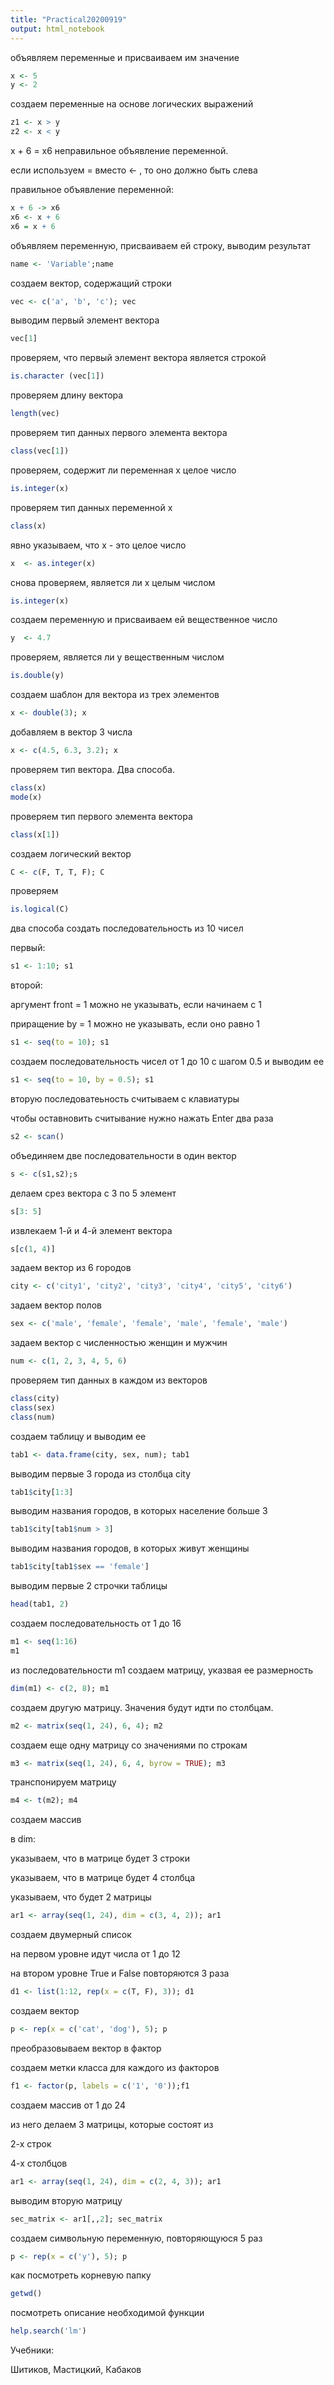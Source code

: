 ```yaml
---
title: "Practical20200919"
output: html_notebook
---
```




объявляем переменные и присваиваем им значение
```r
x <- 5
y <- 2
```

создаем переменные на основе логических выражений
```r
z1 <- x > y
z2 <- x < y
```

x + 6 = x6 неправильное объявление переменной.

если используем = вместо <- , то оно должно быть слева

правильное объявление переменной:
```r
x + 6 -> x6
x6 <- x + 6 
x6 = x + 6
```

объявляем переменную, присваиваем ей строку, выводим результат
```r
name <- 'Variable';name
```

создаем вектор, содержащий строки
```r
vec <- c('a', 'b', 'c'); vec
```

выводим первый элемент вектора
```r
vec[1]
```

проверяем, что первый элемент вектора является строкой
```r
is.character (vec[1])
```
проверяем длину вектора
```r
length(vec)
```

проверяем тип данных первого элемента вектора
```r
class(vec[1])
```

проверяем, содержит ли переменная х целое число
```r
is.integer(x)
```
проверяем тип данных переменной х
```r
class(x)
```
явно указываем, что х - это целое число
```r
x  <- as.integer(x)
```
снова проверяем, является ли х целым числом
```r
is.integer(x)
```
создаем переменную и присваиваем ей вещественное число
```r
y  <- 4.7
```
проверяем, является ли y вещественным числом
```r
is.double(y)
```
создаем шаблон для вектора из трех элементов
```r
x <- double(3); x
```
добавляем в вектор 3 числа
```r
x <- c(4.5, 6.3, 3.2); x
```
проверяем тип вектора. Два способа.
```r
class(x)
mode(x)
```
проверяем тип первого элемента вектора
```r
class(x[1])
```
создаем логический вектор
```r
C <- c(F, T, T, F); C
```
проверяем
```r
is.logical(C)
```
два способа создать последовательность из 10 чисел

первый:
```r
s1 <- 1:10; s1
```
второй:

аргумент front = 1  можно не указывать, если начинаем с 1

приращение by = 1 можно не указывать, если оно равно 1
```r
s1 <- seq(to = 10); s1
```
создаем последовательность чисел от 1 до 10 с шагом 0.5 и выводим ее
```r
s1 <- seq(to = 10, by = 0.5); s1
```
вторую последоватеьность считываем с клавиатуры

чтобы оставновить считывание нужно нажать Enter два раза
```r
s2 <- scan()
```
объединяем две последовательности в один вектор
```r
s <- c(s1,s2);s
```
делаем срез вектора с 3 по 5 элемент
```r
s[3: 5]
```
извлекаем 1-й и 4-й элемент вектора
```r
s[c(1, 4)]
```
задаем вектор из 6 городов
```r
city <- c('city1', 'city2', 'city3', 'city4', 'city5', 'city6')
```
задаем вектор полов
```r
sex <- c('male', 'female', 'female', 'male', 'female', 'male')
```
задаем вектор с численностью женщин и мужчин
```r
num <- c(1, 2, 3, 4, 5, 6)
```
проверяем тип данных в каждом из векторов
```r
class(city)
class(sex)
class(num)
```
создаем таблицу и выводим ее
```r
tab1 <- data.frame(city, sex, num); tab1
```
выводим первые 3 города из столбца  city
```r
tab1$city[1:3]
```
выводим названия городов, в которых население больше 3
```r
tab1$city[tab1$num > 3]
```
выводим названия городов, в которых живут женщины
```r
tab1$city[tab1$sex == 'female']
```
выводим первые 2 строчки таблицы
```r
head(tab1, 2)
```
создаем последовательность от 1 до 16
```r
m1 <- seq(1:16)
m1
```
из последовательности m1 создаем матрицу, указвая ее размерность
```r
dim(m1) <- c(2, 8); m1
```
создаем другую матрицу. Значения будут идти по столбцам.
```r
m2 <- matrix(seq(1, 24), 6, 4); m2
```
создаем еще одну матрицу со значениями по строкам
```r
m3 <- matrix(seq(1, 24), 6, 4, byrow = TRUE); m3
```
транспонируем матрицу
```r
m4 <- t(m2); m4
```
создаем массив

в dim:

указываем, что в матрице будет 3 строки

указываем, что в матрице будет 4 столбца

указываем, что будет 2 матрицы
```r
ar1 <- array(seq(1, 24), dim = c(3, 4, 2)); ar1
```
создаем двумерный список

на первом уровне идут числа от 1 до 12

на втором уровне True и False повторяются 3 раза
```r
d1 <- list(1:12, rep(x = c(T, F), 3)); d1
```
создаем вектор
```r
p <- rep(x = c('cat', 'dog'), 5); p
```
преобразовываем вектор в фактор

создаем метки класса для каждого из факторов
```r
f1 <- factor(p, labels = c('1', '0'));f1
```
создаем массив от 1 до 24

из него делаем 3 матрицы, которые состоят из

2-х строк

4-х столбцов
```r
ar1 <- array(seq(1, 24), dim = c(2, 4, 3)); ar1
```
выводим вторую матрицу
```r
sec_matrix <- ar1[,,2]; sec_matrix
```
создаем символьную переменную, повторяющуюся 5 раз
```r
p <- rep(x = c('y'), 5); p
```
как посмотреть корневую папку
```r
getwd()
```
посмотреть описание необходимой функции
```r
help.search('lm')
```



Учебники:

Шитиков, Мастицкий, Кабаков